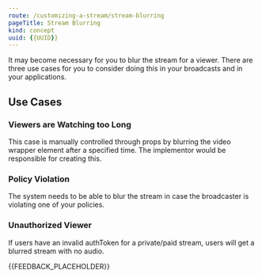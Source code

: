 ```yaml
---
route: /customizing-a-stream/stream-blurring
pageTitle: Stream Blurring
kind: concept
uuid: {{UUID}}
---
```


It may become necessary for you to blur the stream for a viewer. There are three use cases for you to consider doing this in your broadcasts and in your applications.

## Use Cases

### Viewers are Watching too Long

This case is manually controlled through props by blurring the video wrapper element after a specified time. The implementor would be responsible for creating this.

### Policy Violation

The system needs to be able to blur the stream in case the broadcaster is violating one of your policies.

### Unauthorized Viewer

If users have an invalid authToken for a private/paid stream, users will get a blurred stream with no audio.

{{FEEDBACK_PLACEHOLDER}}
